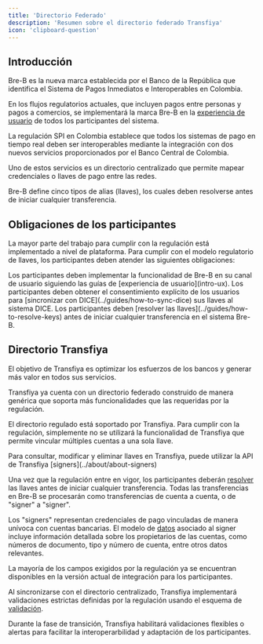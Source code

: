 ```yaml
---
title: 'Directorio Federado'
description: 'Resumen sobre el directorio federado Transfiya'
icon: 'clipboard-question'
---
```


## Introducción

Bre-B es la nueva marca establecida por el Banco de la República que identifica el Sistema de Pagos Inmediatos e Interoperables en Colombia.

En los flujos regulatorios actuales, que incluyen pagos entre personas y pagos a comercios, se implementará la marca Bre-B en la [experiencia de usuario](intro-ux) de todos los participantes del sistema.

La regulación SPI en Colombia establece que todos los sistemas de pago en tiempo real deben ser interoperables mediante la integración con dos nuevos servicios proporcionados por el Banco Central de Colombia.

Uno de estos servicios es un directorio centralizado que permite mapear credenciales o llaves de pago entre las redes.

Bre-B define cinco tipos de alias (llaves), los cuales deben resolverse antes de iniciar cualquier transferencia.

## Obligaciones de los participantes

La mayor parte del trabajo para cumplir con la regulación está implementado a nivel de plataforma. Para cumplir con el modelo regulatorio de llaves, los participantes deben atender las siguientes obligaciones:

<Steps>
    <Step title="Zona Bre-B" icon="tablet-screen-button">
      Los participantes deben implementar la funcionalidad de Bre-B en su canal de usuario siguiendo las guías de [experiencia de usuario](intro-ux).
    </Step>
    <Step title="Consentimiento de usuario" icon="check-double">
      Los participantes deben obtener el consentimiento explícito de los usuarios para [sincronizar con DICE](../guides/how-to-sync-dice) sus llaves al sistema DICE.
    </Step>
    <Step title="Resolución de llaves" icon="magnifying-glass">
      Los participantes deben [resolver las llaves](../guides/how-to-resolve-keys) antes de iniciar cualquier transferencia en el sistema Bre-B.
    </Step>
</Steps>


## Directorio Transfiya

El objetivo de Transfiya es optimizar los esfuerzos de los bancos y generar más valor en todos sus servicios.

Transfiya ya cuenta con un directorio federado construido de manera genérica que soporta más funcionalidades que las requeridas por la regulación.

El directorio regulado está soportado por Transfiya. Para cumplir con la regulación, simplemente no se utilizará la funcionalidad de Transfiya que permite vincular múltiples cuentas a una sola llave.

<Info>
    Para consultar, modificar y eliminar llaves en Transfiya, puede utilizar la API de Transfiya [signers](../about/about-signers)
</Info>

Una vez que la regulación entre en vigor, los participantes deberán [resolver](../guides/how-to-resolve-keys) las llaves antes de iniciar cualquier transferencia. Todas las transferencias en Bre-B se procesarán como transferencias de cuenta a cuenta, o de "signer" a "signer".

Los "signers" representan credenciales de pago vinculadas de manera unívoca con cuentas bancarias. El modelo de [datos](../about/about-data-model) asociado al signer incluye información detallada sobre los propietarios de las cuentas, como números de documento, tipo y número de cuenta, entre otros datos relevantes.

La mayoría de los campos exigidos por la regulación ya se encuentran disponibles en la versión actual de integración para los participantes.

Al sincronizarse con el directorio centralizado, Transfiya implementará validaciones estrictas definidas por la regulación usando el esquema de [validación](../about/about-validations).

<Info>
  Durante la fase de transición, Transfiya habilitará validaciones flexibles o alertas para facilitar la interoperarbilidad y  adaptación de los participantes.
</Info>
